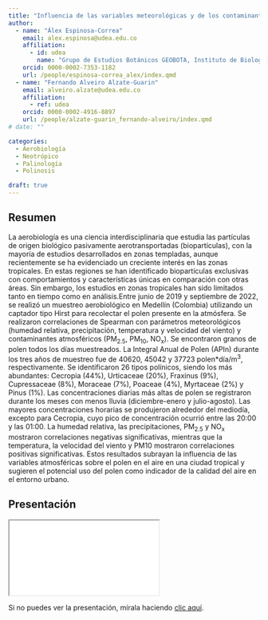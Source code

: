 ```yaml
---
title: "Influencia de las variables meteorológicas y de los contaminantes atmosféricos sobre el polen aerovagante en Medellín, Colombia"
author:
  - name: "Álex Espinosa-Correa"
    email: alex.espinosa@udea.edu.co
    affiliation:
      - id: udea
        name: "Grupo de Estudios Botánicos GEOBOTA, Instituto de Biología, Facultad de Ciencias Exactas y Naturales, Universidad de Antioquia UdeA"
    orcid: 0000-0002-7353-1182
    url: /people/espinosa-correa_alex/index.qmd
  - name: "Fernando Alveiro Alzate-Guarin"
    email: alveiro.alzate@udea.edu.co
    affiliation:
      - ref: udea
    orcid: 0000-0002-4916-8897
    url: /people/alzate-guarin_fernando-alveiro/index.qmd
# date: ""

categories:
  - Aerobiología
  - Neotrópico
  - Palinología
  - Polinosis

draft: true
---
```


## Resumen

La aerobiología es una ciencia interdisciplinaria que estudia las partículas de origen biológico pasivamente aerotransportadas (biopartículas), con la mayoría de estudios desarrollados en zonas templadas, aunque recientemente se ha evidenciado un creciente interés en las zonas tropicales. En estas regiones se han identificado biopartículas exclusivas con comportamientos y características únicas en comparación con otras áreas. Sin embargo, los estudios en zonas tropicales han sido limitados tanto en tiempo como en análisis.Entre junio de 2019 y septiembre de 2022, se realizó un muestreo aerobiológico en Medellín (Colombia) utilizando un captador tipo Hirst para recolectar el polen presente en la atmósfera. Se realizaron correlaciones de Spearman con parámetros meteorológicos (humedad relativa, precipitación, temperatura y velocidad del viento) y contaminantes atmosféricos (PM~2.5~, PM~10~, NO~x~). Se encontraron granos de polen todos los días muestreados. La Integral Anual de Polen (APIn) durante los tres años de muestreo fue de 40620, 45042 y 37723 polen\*día/m^3^, respectivamente. Se identificaron 26 tipos polínicos, siendo los más abundantes: Cecropia (44%), Urticaceae (20%), Fraxinus (9%), Cupressaceae (8%), Moraceae (7%), Poaceae (4%), Myrtaceae (2%) y Pinus (1%). Las concentraciones diarias más altas de polen se registraron durante los meses con menos lluvia (diciembre-enero y julio-agosto). Las mayores concentraciones horarias se produjeron alrededor del mediodía, excepto para Cecropia, cuyo pico de concentración ocurrió entre las 20:00 y las 01:00. La humedad relativa, las precipitaciones, PM~2.5~ y NO~x~ mostraron correlaciones negativas significativas, mientras que la temperatura, la velocidad del viento y PM10 mostraron correlaciones positivas significativas. Estos resultados subrayan la influencia de las variables atmosféricas sobre el polen en el aire en una ciudad tropical y sugieren el potencial uso del polen como indicador de la calidad del aire en el entorno urbano.

## Presentación

```{=html}
<iframe class="slide-deck" src="presentacion_xii-ccb.html" title="Presentación XII CCB"></iframe>
```

Si no puedes ver la presentación, mírala haciendo [clic aquí](presentacion_xii-ccb.html).

<!-- ## Citación -->
